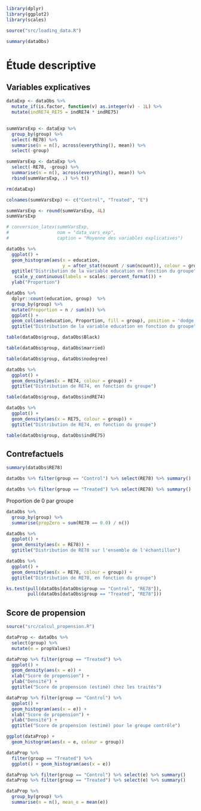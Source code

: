 ```r
library(dplyr)
library(ggplot2)
library(scales)
```

```r
source("src/loading_data.R")
```

```r
summary(dataObs)
```
# Étude descriptive


## Variables explicatives

```r

dataExp <- dataObs %>% 
  mutate_if(is.factor, function(v) as.integer(v) - 1L) %>% 
  mutate(indRE74_RE75 = indRE74 * indRE75)
  

summVarsExp <- dataExp %>% 
  group_by(group) %>% 
  select(-RE78) %>% 
  summarise(n = n(), across(everything(), mean)) %>% 
  select(-group)

summVarsExp <- dataExp %>% 
  select(-RE78, -group) %>% 
  summarise(n = n(), across(everything(), mean)) %>% 
  rbind(summVarsExp, .) %>% t()

rm(dataExp)

colnames(summVarsExp) <- c("Control", "Treated", "E")

summVarsExp <- round(summVarsExp, 4L)
summVarsExp

# conversion_latex(summVarsExp, 
#                  nom = "data_vars_exp", 
#                  caption = "Moyenne des variables explicatives")
```


```r
dataObs %>% 
  ggplot() +
  geom_histogram(aes(x = education, 
                     y = after_stat(ncount / sum(ncount)), colour = group)) +
  ggtitle("Distribution de la variable education en fonction du groupe") +
   scale_y_continuous(labels = scales::percent_format()) +
  ylab("Proportion")
```

```r
dataObs %>%
  dplyr::count(education, group)  %>%
  group_by(group) %>%
  mutate(Proportion = n / sum(n)) %>%
  ggplot() + 
  geom_col(aes(education, Proportion, fill = group), position = 'dodge') +
  ggtitle("Distribution de la variable education en fonction du groupe")
```

```r
table(dataObs$group, dataObs$Black)
```

```r
table(dataObs$group, dataObs$married)
```

```r
table(dataObs$group, dataObs$nodegree)
```

```r
dataObs %>% 
  ggplot() +
  geom_density(aes(x = RE74, colour = group)) +
  ggtitle("Distribution de RE74, en fonction du groupe")
```

```r
table(dataObs$group, dataObs$indRE74)
```

```r
dataObs %>% 
  ggplot() +
  geom_density(aes(x = RE75, colour = group)) +
  ggtitle("Distribution de RE74, en fonction du groupe")
```

```r
table(dataObs$group, dataObs$indRE75)
```


## Contrefactuels

```r
summary(dataObs$RE78)
```

```r
dataObs %>% filter(group == "Control") %>% select(RE78) %>% summary()
```
```r
dataObs %>% filter(group == "Treated") %>% select(RE78) %>% summary()
```
Proportion de 0 par groupe
```r
dataObs %>% 
  group_by(group) %>% 
  summarise(propZero = sum(RE78 == 0.0) / n())
```

```r
dataObs %>% 
  ggplot() +
  geom_density(aes(x = RE78)) +
  ggtitle("Distribution de RE78 sur l'ensemble de l'échantillon")
```

```r
dataObs %>% 
  ggplot() +
  geom_density(aes(x = RE78, colour = group)) +
  ggtitle("Distribution de RE78, en fonction du groupe")
```

```r
ks.test(pull(dataObs[dataObs$group == "Control", "RE78"]), 
        pull(dataObs[dataObs$group == "Treated", "RE78"]))
```


## Score de propension

```r
source("src/calcul_propension.R")
```

```r
dataProp <- dataObs %>% 
  select(group) %>% 
  mutate(e = propValues)

dataProp %>% filter(group == "Treated") %>% 
  ggplot() + 
  geom_density(aes(x = e)) +
  xlab("Score de propension") +
  ylab("Densité") +
  ggtitle("Score de propension (estimé) chez les traités")
```

```r
dataProp %>% filter(group == "Control") %>% 
  ggplot() + 
  geom_histogram(aes(x = e)) +
  xlab("Score de propension") +
  ylab("Densité") +
  ggtitle("Score de propension (estimé) pour le groupe contrôle")
```

```r
ggplot(dataProp) + 
  geom_histogram(aes(x = e, colour = group)) 
```


```r
dataProp %>% 
  filter(group == "Treated") %>% 
  ggplot() + geom_histogram(aes(x = e))
```

```r
dataProp %>% filter(group == "Control") %>% select(e) %>% summary()
dataProp %>% filter(group == "Treated") %>% select(e) %>% summary()
```

```r
dataProp %>% 
  group_by(group) %>% 
  summarise(n = n(), mean_e = mean(e))
```
